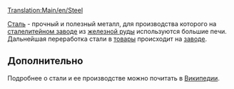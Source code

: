 [[Translation:Main/en/Steel]]
{{ru/Груз|груз=Сталь
|изображение=Steel.png
|производит=[[Main/ru/Сталелитейный завод|Сталелитейный завод]]
|принимает=[[Main/ru/Завод|Завод]]
}}

[[Main/ru/Сталь|Сталь]] - прочный и полезный металл, для производства которого на [[Main/ru/Сталелитейный завод|сталелитейном заводе]] из [[Main/ru/Железная руда|железной руды]] используются большие печи. Дальнейшая переработка стали в [[Main/ru/Товары|товары]] происходит на [[Main/ru/Завод|заводе]].

==Дополнительно==
Подробнее о стали и ее производстве можно почитать в [http://ru.wikipedia.org/wiki/%D0%A1%D1%82%D0%B0%D0%BB%D1%8C Википедии].